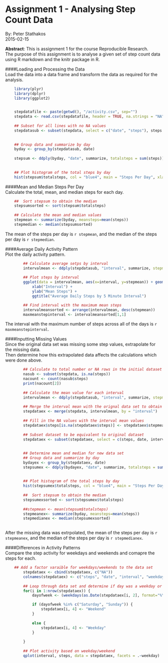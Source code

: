 Assignment 1 - Analysing Step Count Data
========================================

By: Peter Stathakos  
2015-02-15

**Abstract**: This is assignment 1 for the course Reproducible Research.  
The purpose of this assignment is to analyse a given set of step count data using R markdown and the knitr package in R.  


####Loading and Processing the Data  
Load the data into a data frame and transform the data as required for the analysis.  
```r

    library(plyr)
    library(dplyr)
    library(ggplot2)
    

    stepdatafile <- paste(getwd(), "/activity.csv", sep="")
    stepdata <- read.csv(stepdatafile, header = TRUE, na.strings = "NA")
    
    ## Subset for all lines with no NA values
    stepdatasub <- subset(stepdata, select = c("date", "steps"), steps != "NA")
    
    
    ## Group data and summarize by day
    byday <- group_by(stepdatasub, date)
    
    stepsum <- ddply(byday, "date", summarize, totalsteps = sum(steps))
          
  
    ## Plot histogram of the total steps by day
    hist(stepsum$totalsteps, col = "blue4", main = "Steps Per Day", xlab = "Total Steps")

```



####Mean and Median Steps Per Day  
Calculate the total, mean, and median steps for each day.  
```r
    ##  Sort stepsum to obtain the median
    stepsumsorted <- sort(stepsum$totalsteps)
    
    ## Calculate the mean and median values
    stepmean <- summarize(byday, meansteps=mean(steps))
    stepmedian <- median(stepsumsorted)

```
The mean of the steps per day is `r stepmean`, and the median of the steps per day is `r stepmedian`.  



####Average Daily Activity Pattern  
Plot the daily activity pattern.  
```r

        ## Calculate average setps by interval
        intervalmean <- ddply(stepdatasub, "interval", summarize, stepmean = mean(steps))
    
        ## Plot steps by interval
        ggplot(data = intervalmean, aes(x=interval, y=stepmean)) + geom_point() +
            xlab("Interval") +
            ylab("Mean Steps") +
            ggtitle("Average Daily Steps by 5 Minute Interval")

        ## Find interval with the maximum mean steps
        intervalmeansorted <- arrange(intervalmean, desc(stepmean))
        maxmeanstepinterval <- intervalmeansorted[1,1]

```
The interval with the maximum number of steps across all of the days is `r maxmeanstepinterval`.



####Inputting Missing Values  
Since the original data set was missing some step values, extrapolate for the missing data.    
Then determine how this extrapolated data affects the calculations which were done above.  
```r

        ## Calculate to total number or NA rows in the initial dataset
        nasub <- subset(stepdata, is.na(steps))
        nacount <- count(nasub$steps)
        print(nacount[2])
    
        ## Calculate the mean value for each interval
        intervalmean <- ddply(stepdatasub, "interval", summarize, stepmean = mean(steps))
    
        ## Merge the interval mean with the orignal data set to obtain the mean values by interval
        stepdataex <- merge(stepdata, intervalmean, by = "interval")
    
        ## Fill in the NA values with the interval mean values
        stepdataex$steps[is.na(stepdataex$steps)] <- stepdataex$stepmean[is.na(stepdataex$steps)]
    
        ## Subset dataset to be equivalent to original dataset
        stepdataex <- subset(stepdataex, select = c(steps, date, interval))
        
    
        ## Determine mean and median for new data set
        ## Group data and summarize by day
        bydayex <- group_by(stepdataex, date)
        stepsumex <- ddply(bydayex, "date", summarize, totalsteps = sum(steps))
        
        
        ## Plot histogram of the total steps by day
        hist(stepsumex$totalsteps, col = "blue4", main = "Steps Per Day", xlab = "Total Steps")
        
        ##  Sort stepsum to obtain the median
        stepsumexsorted <- sort(stepsumex$totalsteps)
        
        ##stepmean <- mean(stepsum$totalsteps)
        stepmeanex<- summarize(byday, meansteps=mean(steps))
        stepmedianex <- median(stepsumexsorted)
        
```
After the missing data was extrpolated, the mean of the steps per day is `r stepmeanex`, and the median of the steps per day is `r stepmedianex`.  



####Differences in Activity Patterns  
Compare the step activity for weekdays and weekends and comapre the steps for each.  
```r
    ## Add a factor varaible for weekdays/weekends to the data set
        stepdataex <- cbind(stepdataex, c("NA"))
        colnames(stepdataex) <- c("steps", "date", "interval", "weekday")
    
        ## Loop through data set and determine if day was a weekday or not
        for(i in 1:nrow(stepdataex)) {
            dayofweek <- (weekdays(as.Date(stepdataex[i, 2], format="%Y-%m-%d")))

            if (dayofweek %in% c("Saturday", "Sunday")) {
                stepdataex[i, 4] <- "Weekend"
            }
            
            else {
                stepdataex[i, 4] <- "Weekday"
            }
            
        }
    
        ## Plot activity based on weekday/weekend
        qplot(interval, steps, data = stepdataex, facets = .~weekday)
    
```


